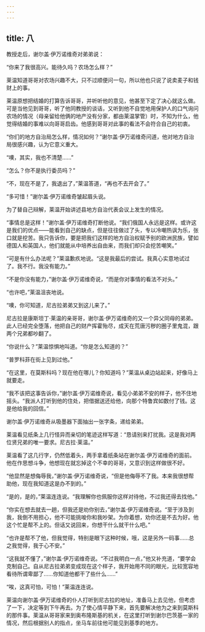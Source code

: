 ```yaml
---
---
---
```

title: 八
---




教授走后，谢尔盖·伊万诺维奇对弟弟说：

“你来了我很高兴。能待久吗？农场怎么样？”

莱温知道哥哥对农场兴趣不大，只不过顺便问一句，所以他也只说了说卖麦子和钱财上的事。

莱温原想把结婚的打算告诉哥哥，并听听他的意见，他甚至下定了决心就这么做。可是当他见到哥哥，听了他同教授的谈话，又听到他不自觉地用保护人的口气询问农场的情况（母亲留给他俩的地产没有分家，都由莱温掌管）时，不知为什么，他觉得结婚的事难以向哥哥启齿。他感到哥哥对此事的看法不会符合自己的初衷。

“你们的地方自治局怎么样，情况如何？”谢尔盖·伊万诺维奇问道，他对地方自治局很感兴趣，认为它意义重大。

“噢，其实，我也不清楚……”

“怎么？你不是执行委员吗？”

“不，现在不是了，我退出了，”莱温答道，“再也不去开会了。”

“多可惜！”谢尔盖·伊万诺维奇皱起眉头说。

为了替自己辩解，莱温开始讲述县地方自治代表会议上发生的情况。

“事情总是这样！”谢尔盖·伊万诺维奇打断他说。“我们俄国人永远是这样。或许这是我们的优点——能看到自己的缺点，但是往往做过了头，专以冷嘲热讽为乐，张口就是挖苦。我只告诉你，要是把我们这样的地方自治权赋予别的欧洲民族，譬如德国人和英国人，他们就能从中培养出自由来，而我们却只会挖苦嘲笑。”

“可是有什么办法呢？”莱温歉疚地说。“这是我最后的尝试。我真心实意地试过了。我不行。我没有能力。”

“不是你没有能力，”谢尔盖·伊万诺维奇说，“而是你对事情的看法不对头。”

“也许吧，”莱温沮丧地说。

“噢，你可知道，尼古拉弟弟又到这儿来了。”

尼古拉是康斯坦丁·莱温的亲哥哥，谢尔盖·伊万诺维奇的又一个异父同母的弟弟。此人已经完全堕落，他把自己的财产挥霍殆尽，成天在荒唐污秽的圈子里鬼混，跟两个兄弟都吵翻了。

“你说什么？”莱温惊惧地叫道。“你是怎么知道的？”

“普罗科菲在街上见到过他。”

“在这里，在莫斯科吗？现在他在哪儿？你知道吗？”莱温从桌边站起来，好像马上就要走。

“我不该把这事告诉你，”谢尔盖·伊万诺维奇说，看见小弟弟不安的样子，他不住地摇头。“我派人打听到他的住处，把借据送还给他，向那个特鲁宾如数付了钱。这是他给我的回信。”

谢尔盖·伊万诺维奇从吸墨器下面抽出一张字条，递给弟弟。

莱温看见纸条上几行怪异而亲切的笔迹这样写道：“恳请别来打扰我。这是我对两位贤兄弟的唯一要求。尼古拉·莱温。”

莱温看了这几行字，仍然低着头，两手拿着纸条站在谢尔盖·伊万诺维奇的面前。他在作思想斗争，他想现在就忘掉这个不幸的哥哥，又意识到这样做很不好。

“他显然是想侮辱我，”谢尔盖·伊万诺维奇说，“但是他侮辱不了我。本来我很想帮助他，现在我知道这是办不到的。”

“是的，是的，”莱温连连说。“我理解你也佩服你这样对待他，不过我还得去找他。”

“你实在想去就去一趟，但我还是劝你别去，”谢尔盖·伊万诺维奇说。“至于涉及到我，我倒不用担心，他不可能挑唆你和我吵架。为你着想，劝你还是不去为好。他这个忙是帮不上的。但话又说回来，你想干什么就干什么吧。”

“也许是帮不了他，但我觉得，特别是眼下这种时候，哦，这是另外一码事……总之我觉得，我于心不安。”

“这我就不懂了，”谢尔盖·伊万诺维奇说。“不过我明白一点，”他又补充道，“要学会克制自己。自从尼古拉弟弟变成现在这个样子，我开始用不同的眼光，比较宽容地看待所谓卑鄙了……你知道他都干了些什么……”

“唉，这真可怕，可怕！”莱温连连说。

莱温向谢尔盖·伊万诺维奇的仆人打听到尼古拉的地址，准备马上去见他，但考虑了一下，决定等到下午再去。为了使心情平静下来，首先要解决他为之来到莫斯科的那件事。莱温从哥哥家来到奥布隆斯基的机关，在这里打听到谢尔巴茨基一家的情况，然后根据别人的指点，坐马车前往他可能见到基季的地方。